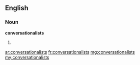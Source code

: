 ==English==

===Noun===
'''conversationalists'''

# {{plural of|conversationalist}}

[[ar:conversationalists]]
[[fr:conversationalists]]
[[mg:conversationalists]]
[[my:conversationalists]]